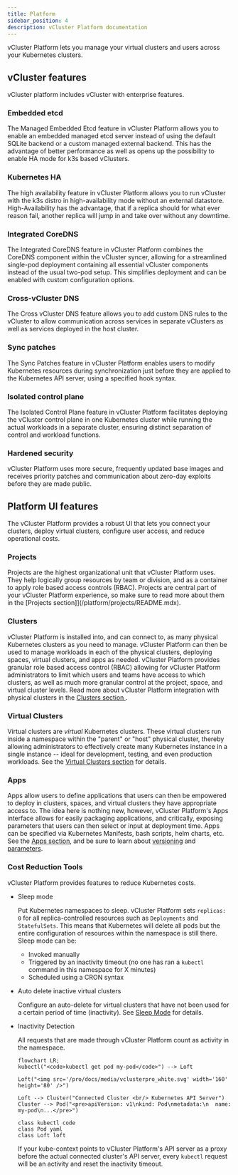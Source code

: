 ```yaml
---
title: Platform
sidebar_position: 4
description: vCluster Platform documentation
---
```


vCluster Platform lets you manage your virtual clusters and users across your Kubernetes clusters.

## vCluster features

vCluster platform includes vCluster with enterprise features.

### Embedded etcd

The Managed Embedded Etcd feature in vCluster Platform allows you to enable an embedded managed etcd server instead of using the default SQLite backend or a custom managed external backend. This has the advantage of better performance as well as opens up the possibility to enable HA mode for k3s based vClusters.

### Kubernetes HA

The high availability feature in vCluster Platform allows you to run vCluster with the k3s distro in high-availability mode without an external datastore. High-Availability has the advantage, that if a replica should for what ever reason fail, another replica will jump in and take over without any downtime.

### Integrated CoreDNS

The Integrated CoreDNS feature in vCluster Platform combines the CoreDNS component within the vCluster syncer, allowing for a streamlined single-pod deployment containing all essential vCluster components instead of the usual two-pod setup. This simplifies deployment and can be enabled with custom configuration options.

### Cross-vCluster DNS

The Cross vCluster DNS feature allows you to add custom DNS rules to the vCluster to allow communication across services in separate vClusters as well as services deployed in the host cluster.

### Sync patches

The Sync Patches feature in vCluster Platform enables users to modify Kubernetes resources during synchronization just before they are applied to the Kubernetes API server, using a specified hook syntax.

### Isolated control plane

The Isolated Control Plane feature in vCluster Platform facilitates deploying the vCluster control plane in one Kubernetes cluster while running the actual workloads in a separate cluster, ensuring distinct separation of control and workload functions.

### Hardened security

vCluster Platform uses more secure, frequently updated base images and receives priority patches and communication about zero-day exploits before they are made public.

## Platform UI features

The vCluster Platform provides a robust UI that lets you connect your clusters, deploy virtual clusters, configure user access, and reduce operational costs.

### Projects

Projects are the highest organizational unit that vCluster Platform uses. They help logically group resources by team or division, and as a container to apply role based access controls (RBAC). Projects are central part of your vCluster Platform experience, so make sure to read more about them in the [Projects section]](/platform/projects/README.mdx).


### Clusters

vCluster Platform is installed into, and can connect to, as many physical Kubernetes clusters as you need to manage. vCluster Platform can then be used to manage workloads in each of the physical clusters, deploying spaces, virtual clusters, and apps as needed. vCluster Platform provides granular role based access control (RBAC) allowing for vCluster Platform administrators to limit which users and teams have access to which clusters, as well as much more granular control at the project, space, and virtual cluster levels. Read more about vCluster Platform integration with physical clusters in the [Clusters section ](/platform/clusters/README.mdx).

### Virtual Clusters

Virtual clusters are _virtual_ Kubernetes clusters. These virtual clusters run inside a namespace within the "parent" or "host" physical cluster, thereby allowing administrators to effectively create many Kubernetes instance in a single instance -- ideal for development, testing, and even production workloads. See the [Virtual Clusters section](/platform/virtual-clusters/README.mdx) for details.

### Apps

Apps allow users to define applications that users can then be empowered to deploy in clusters, spaces, and virtual clusters they have appropriate access to. The idea here is nothing new, however, vCluster Platform's Apps interface allows for easily packaging applications, and critically, exposing parameters that users can then select or input at deployment time. Apps can be specified via Kubernetes Manifests,
bash scripts, helm charts, etc. See the [Apps section](/platform/apps/README.mdx), and be sure to learn about [versioning](/platform/apps/versioning.mdx) and [parameters](/platform/apps/parameters.mdx).

### Cost Reduction Tools

vCluster Platform provides features to reduce Kubernetes costs.

- Sleep mode

  Put Kubernetes namespaces to sleep. vCluster Platform sets `replicas: 0` for all replica-controlled resources such as `Deployments` and `StatefulSets`. This means that Kubernetes will delete all pods but the entire configuration of resources within the namespace is still there. Sleep mode can be:

  - Invoked manually
  - Triggered by an inactivity timeout (no one has ran a `kubectl` command in this namespace for X
minutes)
  - Scheduled using a CRON syntax


- Auto delete inactive virtual clusters

  Configure an auto-delete for virtual clusters that have not been used for a certain period of time (inactivity). See [Sleep Mode](/platform/virtual-clusters/sleep-mode.mdx) for details.


- Inactivity Detection

  All requests that are made through vCluster Platform count as activity in the namespace.

  ```mermaid
  flowchart LR;
  kubectl("<code>kubectl get pod my-pod</code>") --> Loft

  Loft("<img src='/pro/docs/media/vclusterpro_white.svg' width='160' height='80' />")

  Loft --> Cluster("Connected Cluster <br/> Kubernetes API Server")
  Cluster --> Pod("<pre>apiVersion: v1\nkind: Pod\nmetadata:\n  name: my-pod\n...</pre>")

  class kubectl code
  class Pod yaml
  class Loft loft
  ```

  If your kube-context points to vCluster Platform's API server as a proxy before the actual connected cluster's API server, every `kubectl` request will be an activity and reset the inactivity timeout.
